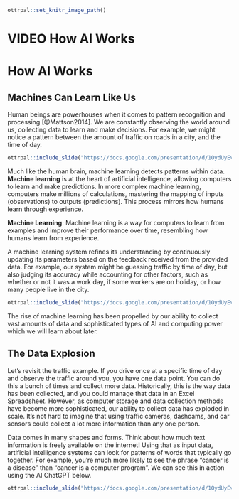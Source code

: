 
```r
ottrpal::set_knitr_image_path()
```

# VIDEO How AI Works

# How AI Works

## Machines Can Learn Like Us

Human beings are powerhouses when it comes to pattern recognition and processing [@Mattson2014]. We are constantly observing the world around us, collecting data to learn and make decisions. For example, we might notice a pattern between the amount of traffic on roads in a city, and the time of day. 

```r
ottrpal::include_slide("https://docs.google.com/presentation/d/1OydUyEv1uEzn8ONPznxH1mGd4VHC9n88_aUGqkHJX4I/edit#slide=id.gcf1264c749_0_140")
```

Much like the human brain, machine learning detects patterns within data. **Machine learning** is at the heart of artificial intelligence, allowing computers to learn and make predictions. In more complex machine learning, computers make millions of calculations, mastering the mapping of inputs (observations) to outputs (predictions). This process mirrors how humans learn through experience. 

<div class = "dictionary"> 
**Machine Learning**: Machine learning is a way for computers to learn from examples and improve their performance over time, resembling how humans learn from experience.
</div>

A machine learning system refines its understanding by continuously updating its parameters based on the feedback received from the provided data. For example, our system might be guessing traffic by time of day, but also judging its accuracy while accounting for other factors, such as whether or not it was a work day, if some workers are on holiday, or how many people live in the city. 

```r
ottrpal::include_slide("https://docs.google.com/presentation/d/1OydUyEv1uEzn8ONPznxH1mGd4VHC9n88_aUGqkHJX4I/edit#slide=id.g1965a5f7f0a_0_44")
```

The rise of machine learning has been propelled by our ability to collect vast amounts of data and sophisticated types of AI and computing power which we will learn about later.

## The Data Explosion

Let's revisit the traffic example. If you drive once at a specific time of day and observe the traffic around you, you have one data point. You can do this a bunch of times and collect more data. Historically, this is the way data has been collected, and you could manage that data in an Excel Spreadsheet. However, as computer storage and data collection methods have become more sophisticated, our ability to collect data has exploded in scale. It's not hard to imagine that using traffic cameras, dashcams, and car sensors could collect a lot more information than any one person.

Data comes in many shapes and forms. Think about how much text information is freely available on the internet! Using that as input data, artificial intelligence systems can look for patterns of words that typically go together. For example, you're much more likely to see the phrase "cancer is a disease" than "cancer is a computer program". We can see this in action using the AI ChatGPT below.

```r
ottrpal::include_slide("https://docs.google.com/presentation/d/1OydUyEv1uEzn8ONPznxH1mGd4VHC9n88_aUGqkHJX4I/edit#slide=id.g2a3877ab699_0_79")
```


<!-- ## Motivation -->


<!-- ## Target Audience   -->

<!-- The course is intended for ... -->

<!-- ## Curriculum   -->

<!-- The course covers... -->

